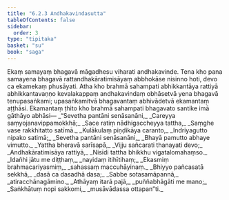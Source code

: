 ```yaml
---
title: "6.2.3 Andhakavindasutta"
tableOfContents: false
sidebar:
  order: 3
type: "tipitaka"
basket: "su"
book: "saga"
---
```



<DynamicBreadcrumb />

<Division number="184" book="saga">

<Paragraph number="1097" book="saga">
Ekaṃ samayaṃ bhagavā māgadhesu viharati andhakavinde. Tena kho pana samayena bhagavā rattandhakāratimisāyaṃ abbhokāse nisinno hoti, devo ca ekamekaṃ phusāyati. Atha kho brahmā sahampati abhikkantāya rattiyā abhikkantavaṇṇo kevalakappaṃ andhakavindaṃ obhāsetvā yena bhagavā tenupasaṅkami; upasaṅkamitvā bhagavantaṃ abhivādetvā ekamantaṃ aṭṭhāsi. Ekamantaṃ ṭhito kho brahmā sahampati bhagavato santike imā gāthāyo abhāsi—
</Paragraph>

<Paragraph number="1098" type="verses" book="saga">
_“Sevetha pantāni senāsanāni,_  
_Careyya saṃyojanavippamokkhā;_  
_Sace ratiṃ nādhigaccheyya tattha,_  
_Saṃghe vase rakkhitatto satīmā._  

</Paragraph>

<Paragraph number="1099" type="verses" book="saga">
_Kulākulaṃ piṇḍikāya caranto,_  
_Indriyagutto nipako satimā;_  
_Sevetha pantāni senāsanāni,_  
_Bhayā pamutto abhaye vimutto._  

</Paragraph>

<Paragraph number="1100" type="verses" book="saga">
_Yattha bheravā sarīsapā,_  
_Vijju sañcarati thanayati devo;_  
_Andhakāratimisāya rattiyā,_  
_Nisīdi tattha bhikkhu vigatalomahaṃso._  

</Paragraph>

<Paragraph number="1101" type="verses" book="saga">
_Idañhi jātu me diṭṭhaṃ,_  
_nayidaṃ itihītihaṃ;_  
_Ekasmiṃ brahmacariyasmiṃ,_  
_sahassaṃ maccuhāyinaṃ._  

</Paragraph>

<Paragraph number="1102" type="verses" book="saga">
_Bhiyyo pañcasatā sekkhā,_  
_dasā ca dasadhā dasa;_  
_Sabbe sotasamāpannā,_  
_atiracchānagāmino._  

</Paragraph>

<Paragraph number="1103" type="verses" book="saga">
_Athāyaṃ itarā pajā,_  
_puññabhāgāti me mano;_  
_Saṅkhātuṃ nopi sakkomi,_  
_musāvādassa ottapan”ti._
</Paragraph>
</Division>
